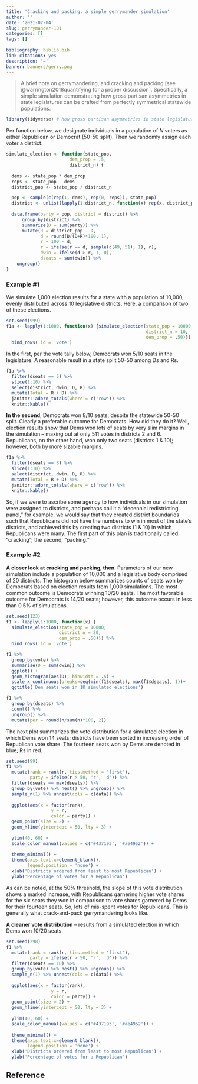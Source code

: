 ```yaml
---
title: 'Cracking and packing: a simple gerrymander simulation'
author: ''
date: '2021-02-04'
slug: gerrymander-101
categories: []
tags: []
    
bibliography: biblio.bib
link-citations: yes
description: '~'
banner: banners/gerry.png
---
```



> A brief note on gerrymandering, and cracking and packing [see @warrington2018quantifying for a proper discussion]. Specifically, a simple simulation demonstrating how gross partisan asymmetries in state legislatures can be crafted from perfectly symmetrical statewide populations.   

```r
library(tidyverse) # how gross partisan asymmetries in state legislatures can be crafted from perfectly symmetrical statewide populations.  
```


Per function below, we designate individuals in a population of *N* voters as either Republican or Democrat (50-50 split).  Then we randomly assign each voter a district. 

```r
simulate_election <- function(state_pop, 
                        dem_prop = .5,
                        district_n) {
  
  dems <- state_pop * dem_prop
  reps <- state_pop - dems
  district_pop <- state_pop / district_n

  pop <- sample(c(rep(1, dems), rep(0, reps)), state_pop)
  district <- unlist(lapply(1:district_n, function(x) rep(x, district_pop)))
    
  data.frame(party = pop, district = district) %>%
      group_by(district) %>% 
      summarize(D = sum(party)) %>%
      mutate(R = district_pop - D,
             d = round(D/(D+R)*100, 1),
             r = 100 - d,
             r = ifelse(r == d, sample(c(49, 51), 1), r),
             dwin = ifelse(d > r, 1, 0),
             dseats = sum(dwin)) %>%
    ungroup()
}
```




### Example #1

We simulate 1,000 election results for a state with a population of 10,000, evenly distributed across 10 legislative districts. Here, a comparison of two of these elections.  

```r
set.seed(999)
f1a <- lapply(1:1000, function(x) {simulate_election(state_pop = 10000,
                                                     district_n = 10,
                                                     dem_prop = .50)}) %>%
  bind_rows(.id = 'vote') 
```



In the first, per the vote tally below, Democrats won 5/10 seats in the legislature.  A reasonable result in a state split 50-50 among Ds and Rs.

```r
f1a %>% 
  filter(dseats == 5) %>% 
  slice(1:10) %>%
  select(district, dwin, D, R) %>%
  mutate(Total = R + D) %>%
  janitor::adorn_totals(where = c('row')) %>%
  knitr::kable()
```



**In the second**, Democrats won 8/10 seats, despite the statewide 50-50 split.  Clearly a preferable outcome for Democrats.  How did they do it?  Well, election results show that Dems won lots of seats by very slim margins in the simulation -- maxing out at only 511 votes in districts 2 and 6.  Republicans, on the other hand, won only two seats (districts 1 & 10); however, both by more sizable margins.  

```r
f1a %>% 
  filter(dseats == 8) %>% 
  slice(1:10) %>%
  select(district, dwin, D, R) %>%
  mutate(Total = R + D) %>%
  janitor::adorn_totals(where = c('row')) %>%
  knitr::kable()
```


So, if we were to ascribe some agency to how individuals in our simulation were assigned to districts, and perhaps call it a "decennial redistricting panel," for example, we would say that they created district boundaries such that Republicans did not have the numbers to win in most of the state's districts, and achieved this by creating two districts (1 & 10) in which Republicans were many.  The first part of this plan is traditionally called "cracking"; the second, "packing." 



### Example #2

**A closer look at cracking and packing, then**.  Parameters of our new simulation include a population of 10,000 and a legislative body comprised of 20 districts.  The histogram below summarizes counts of seats won by Democrats based on election results from 1,000 simulations.  The most common outcome is Democrats winning 10/20 seats.  The most favorable outcome for Democrats is 14/20 seats; however, this outcome occurs in less than 0.5% of simulations.

```r
set.seed(123)
f1 <- lapply(1:1000, function(x) {
  simulate_election(state_pop = 10000,
                    district_n = 20,
                    dem_prop = .50)}) %>%
  bind_rows(.id = 'vote')

f1 %>% 
  group_by(vote) %>% 
  summarise(D = sum(dwin)) %>%
  ggplot() +
  geom_histogram(aes(D), binwidth = .5) +
  scale_x_continuous(breaks=seq(min(f1$dseats), max(f1$dseats), 1))+
  ggtitle('Dem seats won in 1K simulated elections')
```



```r
f1 %>% 
  group_by(dseats) %>%
  count() %>%
  ungroup() %>%
  mutate(per = round(n/sum(n)*100, 2))
```


The next plot summarizes the vote distribution for a simulated election in which Dems won 14 seats; districts have been sorted in increasing order of Republican vote share.  The fourteen seats won by Dems are denoted in blue; Rs in red.  

```r
set.seed(99)
f1 %>%
  mutate(rank = rank(r, ties.method = 'first'),
         party = ifelse(r > 50, 'r', 'd')) %>%
  filter(dseats == max(dseats)) %>%
  group_by(vote) %>% nest() %>% ungroup() %>%
  sample_n(1) %>% unnest(cols = c(data)) %>%
  
  ggplot(aes(x = factor(rank), 
                 y = r,
                 color = party)) + 
  geom_point(size = 2) +
  geom_hline(yintercept = 50, lty = 3) +
 
  ylim(40, 60) +
  scale_color_manual(values = c('#437193', '#ae4952')) +
  
  theme_minimal() +
  theme(axis.text.x=element_blank(),
        legend.position = 'none') +
  xlab('Districts ordered from least to most Republican') +
  ylab('Percentage of votes for a Republican') 
```


As can be noted, at the 50% threshold, the slope of this vote distribution shows a marked increase, with Republicans garnering higher vote shares for the six seats they won in comparison to vote shares garnered by Dems for their fourteen seats. So, lots of mis-spent votes for Republicans.  This is generally what crack-and-pack gerrymandering looks like.   


**A cleaner vote distribution** -- results from a simulated election in which Dems won 10/20 seats.

```r
set.seed(298)
f1 %>%
  mutate(rank = rank(r, ties.method = 'first'),
         party = ifelse(r > 50, 'r', 'd')) %>%
  filter(dseats == 10) %>%
  group_by(vote) %>% nest() %>% ungroup() %>%
  sample_n(1) %>% unnest(cols = c(data)) %>%
  
  ggplot(aes(x = factor(rank), 
                 y = r,
                 color = party)) + 
  geom_point(size = 2) +
  geom_hline(yintercept = 50, lty = 3) +
 
  ylim(40, 60) +
  scale_color_manual(values = c('#437193', '#ae4952')) +
  
  theme_minimal() +
  theme(axis.text.x=element_blank(),
        legend.position = 'none') +
  xlab('Districts ordered from least to most Republican') +
  ylab('Percentage of votes for a Republican') 
```

## Reference
